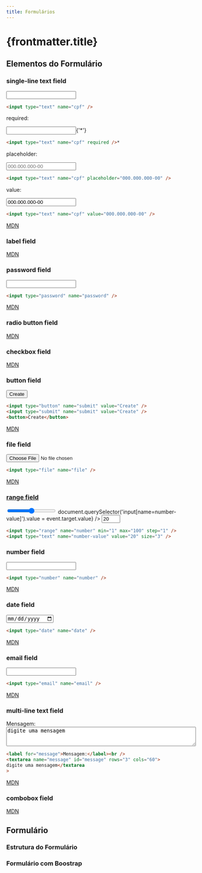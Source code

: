 ```yaml
---
title: Formulários
---
```



# {frontmatter.title}

## Elementos do Formulário

### single-line text field

<HtmlPreview>
  <input type="text" name="cpf" />
</HtmlPreview>

```html title="html"
<input type="text" name="cpf" />
```

required:

<HtmlPreview>
  <form>
    <input type="text" name="cpf" required />{'*'}
  </form>
</HtmlPreview>

```html title="html"
<input type="text" name="cpf" required />*
```

placeholder:

<HtmlPreview>
  <input type="text" name="cpf" placeholder="000.000.000-00" />
</HtmlPreview>

```html title="html"
<input type="text" name="cpf" placeholder="000.000.000-00" />
```

value:

<HtmlPreview>
  <input type="text" name="cpf" value="000.000.000-00" />
</HtmlPreview>

```html title="html"
<input type="text" name="cpf" value="000.000.000-00" />
```

[MDN](https://developer.mozilla.org/en-US/docs/Web/HTML/Element/input/text)

### label field

<HtmlPreview src="/codes/css/form/elements/label.html" />
<CodePreview src="/codes/css/form/elements/label.html" lang="html" />

[MDN](https://developer.mozilla.org/en-US/docs/Web/HTML/Element/label)

### password field

<HtmlPreview>
  <input type="password" name="password" />
</HtmlPreview>

```html title="html"
<input type="password" name="password" />
```

[MDN](https://developer.mozilla.org/en-US/docs/Web/HTML/Element/input/password)

### radio button field

<HtmlPreview src="/codes/css/form/elements/radioButton.html" />
<CodePreview src="/codes/css/form/elements/radioButton.html" lang="html" />

<HtmlPreview src="/codes/css/form/elements/radioButtonGroup.html" />
<CodePreview src="/codes/css/form/elements/radioButtonGroup.html" lang="html" />

[MDN](https://developer.mozilla.org/en-US/docs/Web/HTML/Element/input/radio)

### checkbox field

<HtmlPreview src="/codes/css/form/elements/checkbox.html" />
<CodePreview src="/codes/css/form/elements/checkbox.html" lang="html" />

<HtmlPreview src="/codes/css/form/elements/checkboxGroup.html" />
<CodePreview src="/codes/css/form/elements/checkboxGroup.html" lang="html" />

[MDN](https://developer.mozilla.org/en-US/docs/Web/HTML/Element/input/checkbox)

### button field

<HtmlPreview>
  <button class="border border-slate-400 bg-gray-100 rounded px-2">Create</button>
</HtmlPreview>

```html title="html"
<input type="button" name="submit" value="Create" />
<input type="submit" name="submit" value="Create" />
<button>Create</button>
```

[MDN](https://developer.mozilla.org/en-US/docs/Web/HTML/Element/input/button)

### file field

<HtmlPreview>
  <input type="file" name="file" />
</HtmlPreview>

```html title="html"
<input type="file" name="file" />
```

[MDN](https://developer.mozilla.org/en-US/docs/Web/HTML/Element/input/file)

### [range field](https://developer.mozilla.org/en-US/docs/Web/HTML/Element/input/range)

<HtmlPreview>
  <input type="range" name="number" min="1" max="99" step="1" onInput={(event) => document.querySelector('input[name=number-value]').value = event.target.value} />
  <input type="text" name="number-value" value="20" size="3" />
</HtmlPreview>

```html title="html"
<input type="range" name="number" min="1" max="100" step="1" />
<input type="text" name="number-value" value="20" size="3" />
```

### number field

<HtmlPreview>
  <form>
    <input type="number" name="number" />
  </form>
</HtmlPreview>

```html title="html"
<input type="number" name="number" />
```

[MDN](https://developer.mozilla.org/en-US/docs/Web/HTML/Element/input/number)

### date field

<HtmlPreview>
  <form>
    <input type="date" name="date" />
  </form>
</HtmlPreview>

```html title="html"
<input type="date" name="date" />
```

[MDN](https://developer.mozilla.org/en-US/docs/Web/HTML/Element/input/date)

### email field

<HtmlPreview>
  <form>
    <input type="email" name="email" />
  </form>
</HtmlPreview>

```html title="html"
<input type="email" name="email" />
```

[MDN](https://developer.mozilla.org/en-US/docs/Web/HTML/Element/input/email)

### multi-line text field

<HtmlPreview>
  <label for="message">Mensagem:</label><br />
  <textarea name="message" id="message" rows="3" cols="60">digite uma mensagem</textarea>
</HtmlPreview>

```html title="html"
<label for="message">Mensagem:</label><br />
<textarea name="message" id="message" rows="3" cols="60">
digite uma mensagem</textarea
>
```

[MDN](https://developer.mozilla.org/en-US/docs/Web/HTML/Element/textarea)

### combobox field

<HtmlPreview src="/codes/css/form/elements/select.html" />
<CodePreview src="/codes/css/form/elements/select.html" lang="html" />

[MDN](https://developer.mozilla.org/en-US/docs/Web/HTML/Element/select)

## Formulário

### Estrutura do Formulário


<CodeHtmlCssPreview src="/codes/css/form/simple-form" />

### Formulário com Boostrap

<CodeHtmlCssPreview src="/codes/css/form/bootstrap-form" />

<CodeHtmlCssPreview src="/codes/css/form/bootstrap-grid-form" />
